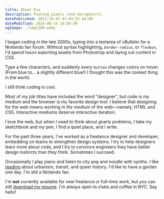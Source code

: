 ```yaml
---
title: About Eva
description: Pushing pixels (non-derogatory).
datePublished: 2023-10-03 01:03:55-04:00
dateModified: 2024-06-14 19:05:49
ogImage: ./img1200.webp
---
```


I began coding in the late 2000s, typing into a textarea of vBulletin for a Nintendo fan forum. Without syntax highlighting, `border-radius`, or `flexbox`, I'd spend hours exporting assets from Photoshop and laying out content in CSS.

Type a few characters, and suddenly every `button` changes colors on hover. (From blue to... a slightly different blue!) I thought this was the coolest thing in the world.

I still think coding is cool.

Most of my job titles have included the word "designer", but code is my medium and the browser is my favorite design tool. I believe that designing for the web means working _in the medium_ of the web—namely, HTML and CSS. Interactive mediums deserve interactive iteration.

I love the web, but when I need to think about gnarly problems, I take my sketchbook and my pen, I find a quiet place, and I write.

For the past three years, I've worked as a freelance designer and developer, embedding on teams to strengthen design systems. I try to help designers learn more about code, and I try to convince engineers they have better design instincts than they think. Sometimes I succeed.

Occasionally I play piano and listen to city pop and noodle with synths. I like [reading](https://goodreads.com/evadecker) about urbanism, transit, and queer history. I'd like to have a garden one day. I'm still a Nintendo fan.

I'm **not** currently available for new freelance or full-time work, but you can still [download my resume](/downloads/eva-decker-resume.pdf). I'm always open to chats and coffee in NYC. Say hello!
